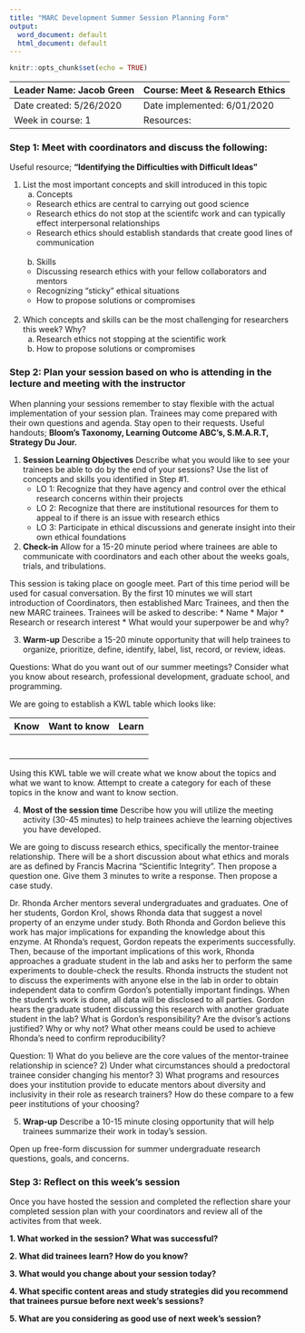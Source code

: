```yaml
---
title: "MARC Development Summer Session Planning Form"
output:
  word_document: default
  html_document: default
---
```


```r
knitr::opts_chunk$set(echo = TRUE)
```

| Leader Name: Jacob Green | Course: Meet & Research Ethics |
|--------------------------|--------------------------------|
| Date created: 5/26/2020  | Date implemented: 6/01/2020    |
| Week in course: 1        | Resources:                     |

### Step 1: Meet with coordinators and discuss the following:
Useful resource; **"Identifying the Difficulties with Difficult Ideas"**

1. List the most important concepts and skill introduced in this topic
<br>    
    a. Concepts
      * Research ethics are central to carrying out good science
      * Research ethics do not stop at the scientifc work and can typically effect interpersonal relationships
      * Research ethics should establish standards that create good lines of communication
<br>   
    b. Skills
      * Discussing research ethics with your fellow collaborators and mentors
      * Recognizing "sticky" ethical situations
      * How to propose solutions or compromises
<br>    
2. Which concepts and skills can be the most challenging for researchers this week? Why?
    a. Research ethics not stopping at the scientific work
    b. How to propose solutions or compromises
<br>

### Step 2: Plan your session based on who is attending in the lecture and meeting with the instructor
When planning your sessions remember to stay flexible with the actual implementation of your session plan. Trainees may come prepared with their own questions and agenda. Stay open to their requests. Useful handouts; **Bloom's Taxonomy, Learning Outcome ABC's, S.M.A.R.T, Strategy Du Jour.**

1. **Session Learning Objectives**
Describe what you would like to see your trainees be able to do by the end of your sessions? Use the list of concepts and skills you identified in Step #1. 
    * LO 1: Recognize that they have agency and control over the ethical research concerns within their projects
    * LO 2: Recognize that there are institutional resources for them to appeal to if there is an issue with research ethics
    * LO 3: Participate in ethical discussions and generate insight into their own ethical foundations
    
2. **Check-in**
Allow for a 15-20 minute period where trainees are able to communicate with coordinators and each other about the weeks goals, trials, and tribulations.

This session is taking place on google meet. Part of this time period will be used for casual conversation. By the first 10 minutes we will start introduction of Coordinators, then established Marc Trainees, and then the new MARC trainees. Trainees will be asked to describe:
    * Name
    * Major
    * Research or research interest
    * What would your superpower be and why?

3. **Warm-up**
Describe a 15-20 minute opportunity that will help trainees to organize, prioritize, define, identify, label, list, record, or review, ideas.

Questions: What do you want out of our summer meetings? Consider what you know about research, professional development, graduate school, and programming. 

We are going to establish a KWL table which looks like:

| Know | Want to know | Learn |
|------|--------------|-------|
|      |              |       |
|      |              |       |
|      |              |       |
|      |              |       |
|      |              |       |
|      |              |       |
|      |              |       |

Using this KWL table we will create what we know about the topics and what we want to know. Attempt to create a category for each of these topics in the know and want to know section.

4. **Most of the session time**
Describe how you will utilize the meeting activity (30-45 minutes) to help trainees achieve the learning objectives you have developed. 

We are going to discuss research ethics, specifically the mentor-trainee relationship. There will be a short discussion about what ethics and morals are as defined by Francis Macrina "Scientific Integrity". Then propose a question one. Give them 3 minutes to write a response. Then propose a case study.

Dr. Rhonda Archer mentors several undergraduates and graduates. One of her students, Gordon Krol, shows Rhonda data that suggest a novel property of an enzyme under study. Both Rhonda and Gordon believe this work has major implications for expanding the knowledge about this enzyme. At Rhonda’s request, Gordon repeats the experiments successfully. Then, because of the important implications of this work, Rhonda approaches a graduate student in the lab and asks her to perform the same experiments to double-check the results. Rhonda instructs the student not to discuss the experiments with anyone else in the lab in order to obtain independent data to confirm Gordon’s potentially important findings. When the student’s work is done, all data will be disclosed to all parties. Gordon hears the graduate student discussing this research with another graduate student in the lab? What is Gordon's responsibility? Are the dvisor’s actions justified? Why or why not? What other means could be used to achieve Rhonda’s need to confirm reproducibility?

Question:
1) What do you believe are the core values of the mentor-trainee relationship in science?
2) Under what circumstances should a predoctoral trainee consider changing his mentor?
3) What programs and resources does your institution provide to educate mentors about diversity and inclusivity in their role as research trainers? How do these compare to a few peer institutions of your choosing?

5. **Wrap-up**
Describe a 10-15 minute closing opportunity that will help trainees summarize their work in today's session. 

Open up free-form discussion for summer undergraduate research questions, goals, and concerns.

### Step 3: Reflect on this week's session
Once you have hosted the session and completed the reflection share your completed session plan with your coordinators and review all of the activites from that week.

**1. What worked in the session? What was successful?**

**2. What did trainees learn? How do you know?**

**3. What would you change about your session today?**

**4. What specific content areas and study strategies did you recommend that trainees pursue before next week's sessions?**

**5. What are you considering as good use of next week's session?**

